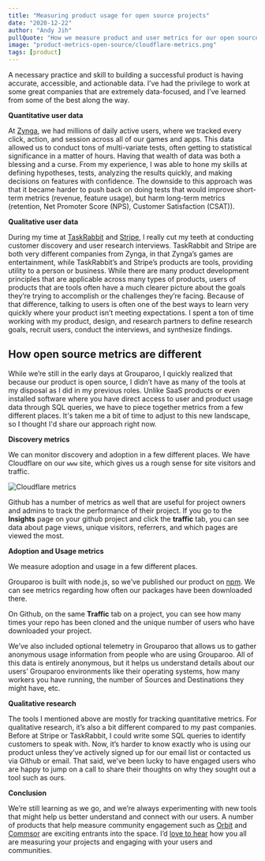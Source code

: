 ```yaml
---
title: "Measuring product usage for open source projects"
date: "2020-12-22"
author: "Andy Jih"
pullQuote: "How we measure product and user metrics for our open source product"
image: "product-metrics-open-source/cloudflare-metrics.png"
tags: [product]
---
```


A necessary practice and skill to building a successful product is having accurate, accessible, and actionable data. I’ve had the privilege to work at some great companies that are extremely data-focused, and I’ve learned from some of the best along the way.

**Quantitative user data**

At [Zynga](http://zynga.com), we had millions of daily active users, where we tracked every click, action, and session across all of our games and apps. This data allowed us to conduct tons of multi-variate tests, often getting to statistical significance in a matter of hours. Having that wealth of data was both a blessing and a curse. From my experience, I was able to hone my skills at defining hypotheses, tests, analyzing the results quickly, and making decisions on features with confidence. The downside to this approach was that it became harder to push back on doing tests that would improve short-term metrics (revenue, feature usage), but harm long-term metrics (retention, Net Promoter Score (NPS), Customer Satisfaction (CSAT)).

**Qualitative user data**

During my time at [TaskRabbit](http://taskrabbit.com) and [Stripe](http://stripe.com), I really cut my teeth at conducting customer discovery and user research interviews. TaskRabbit and Stripe are both very different companies from Zynga, in that Zynga’s games are entertainment, while TaskRabbit’s and Stripe’s products are tools, providing utility to a person or business. While there are many product development principles that are applicable across many types of products, users of products that are tools often have a much clearer picture about the goals they’re trying to accomplish or the challenges they’re facing. Because of that difference, talking to users is often one of the best ways to learn very quickly where your product isn’t meeting expectations. I spent a ton of time working with my product, design, and research partners to define research goals, recruit users, conduct the interviews, and synthesize findings.

## How open source metrics are different

While we’re still in the early days at Grouparoo, I quickly realized that because our product is open source, I didn’t have as many of the tools at my disposal as I did in my previous roles. Unlike SaaS products or even installed software where you have direct access to user and product usage data through SQL queries, we have to piece together metrics from a few different places. It's taken me a bit of time to adjust to this new landscape, so I thought I'd share our approach right now.

**Discovery metrics**

We can monitor discovery and adoption in a few different places. We have Cloudflare on our `www` site, which gives us a rough sense for site visitors and traffic.

<Image
  centered
  alt="Cloudflare metrics"
  src="product-metrics-open-source/cloudflare-metrics.png"
  width={2164}
  height={1412}
/>

Github has a number of metrics as well that are useful for project owners and admins to track the performance of their project. If you go to the **Insights** page on your github project and click the **traffic** tab, you can see data about page views, unique visitors, referrers, and which pages are viewed the most.

**Adoption and Usage metrics**

We measure adoption and usage in a few different places.

Grouparoo is built with node.js, so we’ve published our product on [npm](https://www.npmjs.com/package/@grouparoo/core). We can see metrics regarding how often our packages have been downloaded there.

On Github, on the same **Traffic** tab on a project, you can see how many times your repo has been cloned and the unique number of users who have downloaded your project.

We’ve also included optional telemetry in Grouparoo that allows us to gather anonymous usage information from people who are using Grouparoo. All of this data is entirely anonymous, but it helps us understand details about our users’ Grouparoo environments like their operating systems, how many workers you have running, the number of Sources and Destinations they might have, etc.

**Qualitative research**

The tools I mentioned above are mostly for tracking quantitative metrics. For qualitative research, it’s also a bit different compared to my past companies. Before at Stripe or TaskRabbit, I could write some SQL queries to identify customers to speak with. Now, it’s harder to know exactly who is using our product unless they’ve actively signed up for our email list or contacted us via Github or email. That said, we’ve been lucky to have engaged users who are happy to jump on a call to share their thoughts on why they sought out a tool such as ours.

**Conclusion**

We’re still learning as we go, and we’re always experimenting with new tools that might help us better understand and connect with our users. A number of products that help measure community engagement such as [Orbit](https://orbit.love/) and [Commsor](https://www.commsor.com/) are exciting entrants into the space. I’d [love to hear](https://github.com/grouparoo/grouparoo/discussions) how you all are measuring your projects and engaging with your users and communities.
